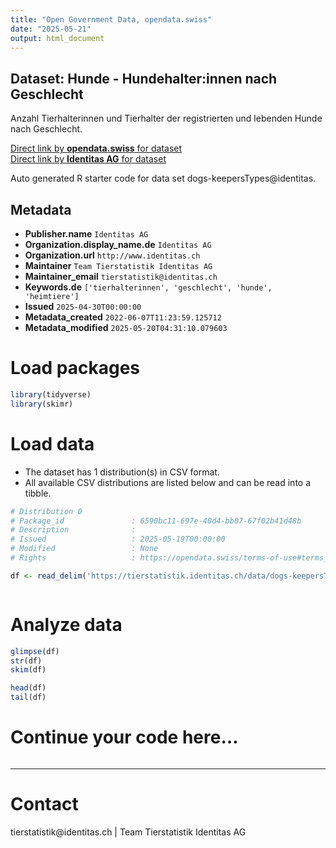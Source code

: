 ```yaml
---
title: "Open Government Data, opendata.swiss"
date: "2025-05-21"
output: html_document
---
```


## Dataset: Hunde - Hundehalter:innen nach Geschlecht

Anzahl Tierhalterinnen und Tierhalter der registrierten und lebenden Hunde nach Geschlecht.

[Direct link by **opendata.swiss** for dataset](https://opendata.swiss/de/dataset/hunde-hundehalter-innen-nach-geschlecht)<br>
[Direct link by **Identitas AG** for dataset](https://tierstatistik.identitas.ch/)

Auto generated R starter code for data set dogs-keepersTypes@identitas.

## Metadata

- **Publisher.name** `Identitas AG`
- **Organization.display_name.de** `Identitas AG`
- **Organization.url** `http://www.identitas.ch`
- **Maintainer** `Team Tierstatistik Identitas AG`
- **Maintainer_email** `tierstatistik@identitas.ch`
- **Keywords.de** `['tierhalterinnen', 'geschlecht', 'hunde', 'heimtiere']`
- **Issued** `2025-04-30T00:00:00`
- **Metadata_created** `2022-06-07T11:23:59.125712`
- **Metadata_modified** `2025-05-20T04:31:10.079603`


# Load packages

```r

library(tidyverse)
library(skimr)

```

# Load data

-   The dataset has 1 distribution(s) in CSV format.
-   All available CSV distributions are listed below and can be read into a tibble.

```r

# Distribution 0
# Package_id               : 6590bc11-697e-40d4-bb07-67f02b41d48b
# Description              : 
# Issued                   : 2025-05-19T00:00:00
# Modified                 : None
# Rights                   : https://opendata.swiss/terms-of-use#terms_by

df <- read_delim('https://tierstatistik.identitas.ch/data/dogs-keepersTypes.csv')



```

# Analyze data

```r

glimpse(df)
str(df)
skim(df)

head(df)
tail(df)

```

# Continue your code here...

```r

```

------------------------------------------------------------------------

# Contact

tierstatistik@identitas.ch | Team Tierstatistik Identitas AG
